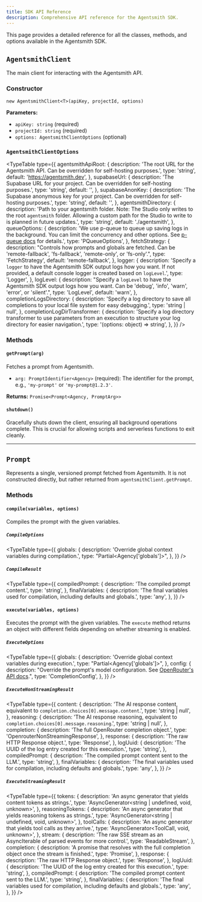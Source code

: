```yaml
---
title: SDK API Reference
description: Comprehensive API reference for the Agentsmith SDK.
---
```



This page provides a detailed reference for all the classes, methods, and options available in the Agentsmith SDK.

## `AgentsmithClient`

The main client for interacting with the Agentsmith API.

### Constructor

`new AgentsmithClient<T>(apiKey, projectId, options)`

**Parameters:**

- `apiKey: string` (required)
- `projectId: string` (required)
- `options: AgentsmithClientOptions` (optional)

### `AgentsmithClientOptions`

<TypeTable
  type={{
    agentsmithApiRoot: {
      description:
        'The root URL for the Agentsmith API. Can be overridden for self-hosting purposes.',
      type: 'string',
      default: 'https://agentsmith.dev',
    },
    supabaseUrl: {
      description:
        'The Supabase URL for your project. Can be overridden for self-hosting purposes.',
      type: 'string',
      default: '',
    },
    supabaseAnonKey: {
      description:
        'The Supabase anonymous key for your project. Can be overridden for self-hosting purposes.',
      type: 'string',
      default: '',
    },
    agentsmithDirectory: {
      description:
        'Path to your agentsmith folder. Note: The Studio only writes to the root `agentsmith` folder. Allowing a custom path for the Studio to write to is planned in future updates.',
      type: 'string',
      default: './agentsmith',
    },
    queueOptions: {
      description:
        'We use p-queue to queue up saving logs in the background. You can limit the concurrency and other options. See [p-queue docs](https://www.npmjs.com/package/p-queue) for details.',
      type: 'PQueueOptions',
    },
    fetchStrategy: {
      description:
        "Controls how prompts and globals are fetched. Can be 'remote-fallback', 'fs-fallback', 'remote-only', or 'fs-only'.",
      type: 'FetchStrategy',
      default: 'remote-fallback',
    },
    logger: {
      description:
        'Specify a `logger` to have the Agentsmith SDK output logs how you want. If not provided, a default console logger is created based on `logLevel`.',
      type: 'Logger',
    },
    logLevel: {
      description:
        "Specify a `logLevel` to have the Agentsmith SDK output logs how you want. Can be 'debug', 'info', 'warn', 'error', or 'silent'.",
      type: 'LogLevel',
      default: 'warn',
    },
    completionLogsDirectory: {
      description:
        'Specify a log directory to save all completions to your local file system for easy debugging.',
      type: 'string | null',
    },
    completionLogDirTransformer: {
      description:
        'Specify a log directory transformer to use parameters from an execution to structure your log directory for easier navigation.',
      type: '(options: object) => string',
    },
  }}
/>

### Methods

#### `getPrompt(arg)`

Fetches a prompt from Agentsmith.

- `arg: PromptIdentifier<Agency>` (required): The identifier for the prompt, e.g., `'my-prompt'` or `'my-prompt@1.2.3'`.

**Returns:** `Promise<Prompt<Agency, PromptArg>>`

#### `shutdown()`

Gracefully shuts down the client, ensuring all background operations complete. This is crucial for allowing scripts and serverless functions to exit cleanly.

---

## `Prompt`

Represents a single, versioned prompt fetched from Agentsmith. It is not constructed directly, but rather returned from `agentsmithClient.getPrompt`.

### Methods

#### `compile(variables, options)`

Compiles the prompt with the given variables.

##### `CompileOptions`

<TypeTable
  type={{
    globals: {
      description: 'Override global context variables during compilation.',
      type: "Partial<Agency['globals']>",
    },
  }}
/>

##### `CompileResult`

<TypeTable
  type={{
    compiledPrompt: {
      description: 'The compiled prompt content.',
      type: 'string',
    },
    finalVariables: {
      description: 'The final variables used for compilation, including defaults and globals.',
      type: 'any',
    },
  }}
/>

#### `execute(variables, options)`

Executes the prompt with the given variables. The `execute` method returns an object with different fields depending on whether streaming is enabled.

##### `ExecuteOptions`

<TypeTable
  type={{
    globals: {
      description: 'Override global context variables during execution.',
      type: "Partial<Agency['globals']>",
    },
    config: {
      description:
        "Override the prompt's model configuration. See [OpenRouter's API docs](https://openrouter.ai/docs/api-reference/overview).",
      type: 'CompletionConfig',
    },
  }}
/>

##### `ExecuteNonStreamingResult`

<TypeTable
  type={{
    content: {
      description:
        'The AI response content, equivalent to `completion.choices[0].message.content`.',
      type: 'string | null',
    },
    reasoning: {
      description:
        'The AI response reasoning, equivalent to `completion.choices[0].message.reasoning`.',
      type: 'string | null',
    },
    completion: {
      description: 'The full OpenRouter completion object.',
      type: 'OpenrouterNonStreamingResponse',
    },
    response: {
      description: 'The raw HTTP Response object.',
      type: 'Response',
    },
    logUuid: {
      description: 'The UUID of the log entry created for this execution.',
      type: 'string',
    },
    compiledPrompt: {
      description: 'The compiled prompt content sent to the LLM.',
      type: 'string',
    },
    finalVariables: {
      description: 'The final variables used for compilation, including defaults and globals.',
      type: 'any',
    },
  }}
/>

##### `ExecuteStreamingResult`

<TypeTable
  type={{
    tokens: {
      description: 'An async generator that yields content tokens as strings.',
      type: 'AsyncGenerator<string | undefined, void, unknown>',
    },
    reasoningTokens: {
      description: 'An async generator that yields reasoning tokens as strings.',
      type: 'AsyncGenerator<string | undefined, void, unknown>',
    },
    toolCalls: {
      description: 'An async generator that yields tool calls as they arrive.',
      type: 'AsyncGenerator<ToolCall, void, unknown>',
    },
    stream: {
      description: 'The raw SSE stream as an AsyncIterable of parsed events for more control.',
      type: 'ReadableStream<Uint8Array>',
    },
    completion: {
      description:
        'A promise that resolves with the full completion object once the stream is finished.',
      type: 'Promise<OpenrouterNonStreamingResponse>',
    },
    response: {
      description: 'The raw HTTP Response object.',
      type: 'Response',
    },
    logUuid: {
      description: 'The UUID of the log entry created for this execution.',
      type: 'string',
    },
    compiledPrompt: {
      description: 'The compiled prompt content sent to the LLM.',
      type: 'string',
    },
    finalVariables: {
      description: 'The final variables used for compilation, including defaults and globals.',
      type: 'any',
    },
  }}
/>
